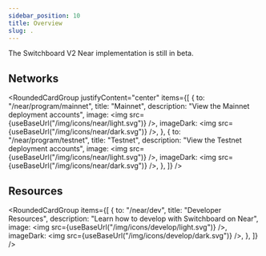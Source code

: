```yaml
---
sidebar_position: 10
title: Overview
slug: .
---
```



The Switchboard V2 Near implementation is still in beta.

## Networks

<RoundedCardGroup
  justifyContent="center"
  items={[
    {
      to: "/near/program/mainnet",
      title: "Mainnet",
      description: "View the Mainnet deployment accounts",
      image: <img src={useBaseUrl("/img/icons/near/light.svg")} />,
      imageDark: <img src={useBaseUrl("/img/icons/near/dark.svg")} />,
    },
    {
      to: "/near/program/testnet",
      title: "Testnet",
      description: "View the Testnet deployment accounts",
      image: <img src={useBaseUrl("/img/icons/near/light.svg")} />,
      imageDark: <img src={useBaseUrl("/img/icons/near/dark.svg")} />,
    },
  ]}
/>

## Resources

<RoundedCardGroup
  items={[
    {
      to: "/near/dev",
      title: "Developer Resources",
      description: "Learn how to develop with Switchboard on Near",
      image: <img src={useBaseUrl("/img/icons/develop/light.svg")} />,
      imageDark: <img src={useBaseUrl("/img/icons/develop/dark.svg")} />,
    },
  ]}
/>
